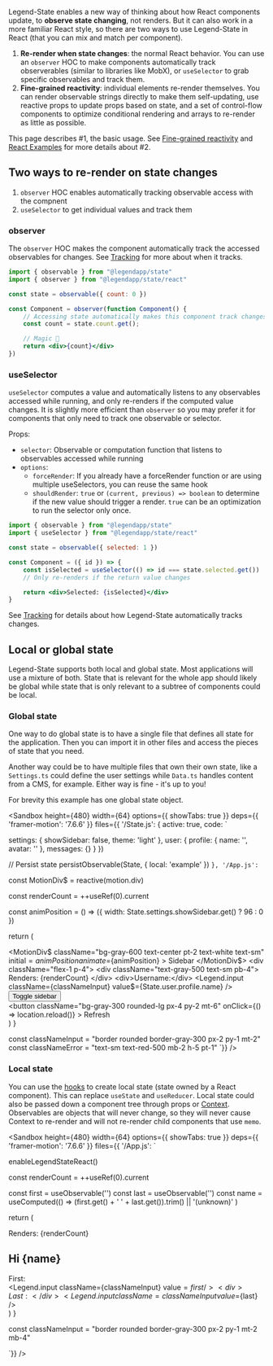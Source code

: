 Legend-State enables a new way of thinking about how React components update, to **observe state changing**, not renders. But it can also work in a more familiar React style, so there are two ways to use Legend-State in React (that you can mix and match per component).

1. **Re-render when state changes**: the normal React behavior. You can use an `observer` HOC to make components automatically track observerables (similar to libraries like MobX), or `useSelector` to grab specific observables and track them.
2. **Fine-grained reactivity**: individual elements re-render themselves. You can render observable strings directly to make them self-updating, use reactive props to update props based on state, and a set of control-flow components to optimize conditional rendering and arrays to re-render as little as possible.

This page describes #1, the basic usage. See [Fine-grained reactivity](../fine-grained-reactivity) and [React Examples](../react-examples) for more details about #2.

## Two ways to re-render on state changes

1. `observer` HOC enables automatically tracking observable access with the compnent
2. `useSelector` to get individual values and track them

### observer

The `observer` HOC makes the component automatically track the accessed observables for changes. See [Tracking](../tracking) for more about when it tracks.

```jsx
import { observable } from "@legendapp/state"
import { observer } from "@legendapp/state/react"

const state = observable({ count: 0 })

const Component = observer(function Component() {
    // Accessing state automatically makes this component track changes to re-render
    const count = state.count.get();

    // Magic 🦄
    return <div>{count}</div>
})
```

### useSelector

`useSelector` computes a value and automatically listens to any observables accessed while running, and only re-renders if the computed value changes. It is slightly more efficient than `observer` so you may prefer it for components that only need to track one observable or selector.

Props:
- `selector`: Observable or computation function that listens to observables accessed while running
- `options`:
    - `forceRender`: If you already have a forceRender function or are using multiple useSelectors, you can reuse the same hook
    - `shouldRender`: `true` or `(current, previous) => boolean` to determine if the new value should trigger a render. `true` can be an optimization to run the selector only once.

```jsx
import { observable } from "@legendapp/state"
import { useSelector } from "@legendapp/state/react"

const state = observable({ selected: 1 })

const Component = ({ id }) => {
    const isSelected = useSelector(() => id === state.selected.get())
    // Only re-renders if the return value changes

    return <div>Selected: {isSelected}</div>
}
```

See [Tracking](../tracking) for details about how Legend-State automatically tracks changes.

## Local or global state

Legend-State supports both local and global state. Most applications will use a mixture of both. State that is relevant for the whole app should likely be global while state that is only relevant to a subtree of components could be local.

### Global state

One way to do global state is to have a single file that defines all state for the application. Then you can import it in other files and access the pieces of state that you need.

Another way could be to have multiple files that own their own state, like a `Settings.ts` could define the user settings while `Data.ts` handles content from a CMS, for example. Either way is fine - it's up to you!

For brevity this example has one global state object.

<Sandbox height={480} width={64} options={{ showTabs: true }} deps={{ 'framer-motion': '7.6.6' }} files={{
'/State.js': { active: true, code: `

  settings: {
    showSidebar: false,
    theme: 'light'
  },
  user: {
    profile: {
      name: '',
      avatar: ''
    },
    messages: {}
  }
})

// Persist state
persistObservable(State, {
  local: 'example'
})
`},
'/App.js': `

const MotionDiv$ = reactive(motion.div)

  const renderCount = ++useRef(0).current

  const animPosition = () => ({
    width: State.settings.showSidebar.get() ? 96 : 0
  })

  return (
    <div className="flex absolute inset-0">
      <MotionDiv$
        className="bg-gray-600 text-center pt-2 text-white text-sm"
        initial$={animPosition}
        animate$={animPosition}
      >
        Sidebar
      </MotionDiv$>
      <div className="flex-1 p-4">
        <div className="text-gray-500 text-sm pb-4">
          Renders: {renderCount}
        </div>
        <div>Username:</div>
        <Legend.input
          className={classNameInput}
          value$={State.user.profile.name}
        />
        <div>
          <button
            className="bg-gray-300 rounded-lg px-4 py-2 mt-6"
            onClick={State.settings.showSidebar.toggle}
          >
            Toggle sidebar
          </button>
        </div>
        <div>
          <button
            className="bg-gray-300 rounded-lg px-4 py-2 mt-6"
            onClick={() => location.reload()}
          >
            Refresh
          </button>
        </div>
      </div>
    </div>
  )
}

const classNameInput = "border rounded border-gray-300 px-2 py-1 mt-2"
const classNameError = "text-sm text-red-500 mb-2 h-5 pt-1"
`}} />

### Local state

You can use the [hooks](../hooks) to create local state (state owned by a React component). This can replace `useState` and `useReducer`. Local state could also be passed down a component tree through props or [Context](../hooks/#using-with-context). Observables are objects that will never change, so they will never cause Context to re-render and will not re-render child components that use `memo`.

<Sandbox height={480} width={64} options={{ showTabs: true }} deps={{ 'framer-motion': '7.6.6' }} files={{
'/App.js': `

enableLegendStateReact()

  const renderCount = ++useRef(0).current

  const first = useObservable('')
  const last = useObservable('')
  const name = useComputed(() =>
    (first.get() + ' ' + last.get()).trim() || '(unknown)'
  )

  return (
    <div className="flex-1 p-4">
      <div className="text-gray-500 text-sm pb-4">
          Renders: {renderCount}
      </div>
      <h2 className="pb-4 font-bold">
        Hi {name}
      </h2>
      <div>First:</div>
      <Legend.input
          className={classNameInput}
          value$={first}
      />
      <div>Last:</div>
      <Legend.input
          className={classNameInput}
          value$={last}
      />
    </div>
  )
}

const classNameInput = "border rounded border-gray-300 px-2 py-1 mt-2 mb-4"

`}} />
